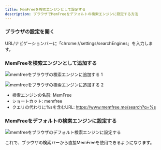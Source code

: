 ```yaml
---
title: MemFreeを検索エンジンとして設定する
description: ブラウザでMemFreeをデフォルトの検索エンジンに設定する方法
---
```


<Steps>

### ブラウザの設定を開く

URL/ナビゲーションバーに「chrome://settings/searchEngines」を入力します。

### MemFreeを検索エンジンとして追加する

<img
    className="mt-4 overflow-hidden rounded-lg border"
    src="/images/doc/add-search-engine1.png"
    alt="memfreeをブラウザの検索エンジンに追加する 1"
/>

<img
    className="mt-4 overflow-hidden rounded-lg border"
    src="/images/doc/add-search-engine2.png"
    alt="memfreeをブラウザの検索エンジンに追加する 2"
/>

-   検索エンジンの名前: MemFree
-   ショートカット: memfree
-   クエリの代わりに%sを含むURL: https://www.memfree.me/search?q=%s

### MemFreeをデフォルトの検索エンジンに設定する

<img
    className="mt-4 overflow-hidden rounded-lg border"
    src="/images/doc/default-search-engine.png"
    alt="memfreeをブラウザのデフォルト検索エンジンに設定する"
/>
</Steps>

これで、ブラウザの検索バーから直接MemFreeを使用できるようになります。

